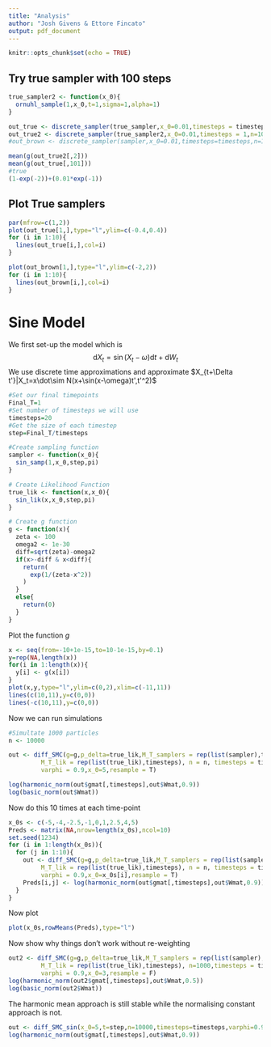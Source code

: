 ```yaml
---
title: "Analysis"
author: "Josh Givens & Ettore Fincato"
output: pdf_document
---
```

\newcommand{\diff}{\mathrm{d}}
```r
knitr::opts_chunk$set(echo = TRUE)
```

## Try true sampler with 100 steps
```r
true_sampler2 <- function(x_0){
  ornuhl_sample(1,x_0,t=1,sigma=1,alpha=1)
}

out_true <- discrete_sampler(true_sampler,x_0=0.01,timesteps = timesteps,n=1000)
out_true2 <- discrete_sampler(true_sampler2,x_0=0.01,timesteps = 1,n=1000)
#out_brown <- discrete_sampler(sampler,x_0=0.01,timesteps=timesteps,n=1000)

mean(g(out_true2[,2]))
mean(g(out_true[,101]))
#true
(1-exp(-2))+(0.01*exp(-1))
```
## Plot True samplers
```r
par(mfrow=c(1,2))
plot(out_true[1,],type="l",ylim=c(-0.4,0.4))
for (i in 1:10){
  lines(out_true[i,],col=i)
}

plot(out_brown[1,],type="l",ylim=c(-2,2))
for (i in 1:10){
  lines(out_brown[i,],col=i)
}
```
# Sine Model
We first set-up the model which is
$$
\mathrm{d}X_t=\sin(X_t-\omega)\diff t+\diff W_t
$$
We use discrete time approximations and approximate $X_{t+\Delta t'}|X_t=x\dot\sim N(x+\sin(x-\omega)t',t'^2)$


```r
#Set our final timepoints
Final_T=1
#Set number of timesteps we will use
timesteps=20
#Get the size of each timestep
step=Final_T/timesteps

#Create sampling function
sampler <- function(x_0){
  sin_samp(1,x_0,step,pi)
}

# Create Likelihood Function
true_lik <- function(x,x_0){
  sin_lik(x,x_0,step,pi)
}

# Create g function
g <- function(x){
  zeta <- 100
  omega2 <- 1e-30
  diff=sqrt(zeta)-omega2
  if(x>-diff & x<diff){
    return(
      exp(1/(zeta-x^2))
    )
  }
  else{
    return(0)
  }
}

```

Plot the function $g$

```r
x <- seq(from=-10+1e-15,to=10-1e-15,by=0.1)
y=rep(NA,length(x))
for(i in 1:length(x)){
  y[i] <- g(x[i])
}
plot(x,y,type="l",ylim=c(0,2),xlim=c(-11,11))
lines(c(10,11),y=c(0,0))
lines(-c(10,11),y=c(0,0))

```

Now we can run simulations
```r
#Simultate 1000 particles
n <- 10000

out <- diff_SMC(g=g,p_delta=true_lik,M_T_samplers = rep(list(sampler),timesteps),
         M_T_lik = rep(list(true_lik),timesteps), n = n, timesteps = timesteps,
         varphi = 0.9,x_0=5,resample = T)

log(harmonic_norm(out$gmat[,timesteps],out$Wmat,0.9))
log(basic_norm(out$Wmat))
```
Now do this 10 times at each time-point
```r
x_0s <- c(-5,-4,-2.5,-1,0,1,2.5,4,5)
Preds <- matrix(NA,nrow=length(x_0s),ncol=10)
set.seed(1234)
for (i in 1:length(x_0s)){
  for (j in 1:10){
    out <- diff_SMC(g=g,p_delta=true_lik,M_T_samplers = rep(list(sampler),timesteps),
         M_T_lik = rep(list(true_lik),timesteps), n = n, timesteps = timesteps,
         varphi = 0.9,x_0=x_0s[i],resample = T)
    Preds[i,j] <- log(harmonic_norm(out$gmat[,timesteps],out$Wmat,0.9))
  }
}
```


Now plot
```r
plot(x_0s,rowMeans(Preds),type="l")
```

Now show why things don't work without re-weighting
```r
out2 <- diff_SMC(g=g,p_delta=true_lik,M_T_samplers = rep(list(sampler),timesteps),
         M_T_lik = rep(list(true_lik),timesteps), n=1000,timesteps = timesteps,
         varphi = 0.9,x_0=3,resample = F)
log(harmonic_norm(out2$gmat[,timesteps],out$Wmat,0.5))
log(basic_norm(out2$Wmat))
```
The harmonic mean approach is still stable while the normalising constant approach is not.

```r
out <- diff_SMC_sin(x_0=5,t=step,n=10000,timesteps=timesteps,varphi=0.9,TRUE)
log(harmonic_norm(out$gmat[,timesteps],out$Wmat,0.9))
```